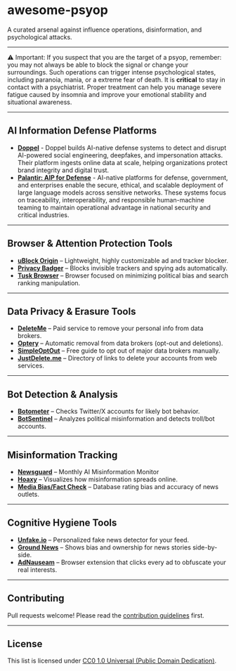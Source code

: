 # awesome-psyop

A curated arsenal against influence operations, disinformation, and psychological attacks.

---

⚠️ Important:
If you suspect that you are the target of a psyop, remember: you may not always be able to block the signal or change your surroundings. Such operations can trigger intense psychological states, including paranoia, mania, or a extreme fear of death.
It is **critical** to stay in contact with a psychiatrist. Proper treatment can help you manage severe fatigue caused by insomnia and improve your emotional stability and situational awareness.

---

## AI Information Defense Platforms

- **[Doppel](https://www.doppel.com/)** - Doppel builds AI-native defense systems to detect and disrupt AI-powered social engineering, deepfakes, and impersonation attacks. Their platform ingests online data at scale, helping organizations protect brand integrity and digital trust.
- **[Palantir: AIP for Defense](https://www.palantir.com/platforms/aip/defense/)** - AI-native platforms for defense, government, and enterprises enable the secure, ethical, and scalable deployment of large language models across sensitive networks. These systems focus on traceability, interoperability, and responsible human-machine teaming to maintain operational advantage in national security and critical industries.

---

## Browser & Attention Protection Tools
- **[uBlock Origin](https://github.com/gorhill/uBlock)** – Lightweight, highly customizable ad and tracker blocker.
- **[Privacy Badger](https://privacybadger.org/)** – Blocks invisible trackers and spying ads automatically.
- **[Tusk Browser](https://tuskbrowser.com/)** – Browser focused on minimizing political bias and search ranking manipulation.

---

## Data Privacy & Erasure Tools
- **[DeleteMe](https://joindeleteme.com/)** – Paid service to remove your personal info from data brokers.
- **[Optery](https://www.optery.com/)** – Automatic removal from data brokers (opt-out and deletions).
- **[SimpleOptOut](https://simpleoptout.com/)** – Free guide to opt out of major data brokers manually.
- **[JustDelete.me](https://justdelete.me/)** – Directory of links to delete your accounts from web services.

---

## Bot Detection & Analysis
- **[Botometer](https://botometer.osome.iu.edu/)** – Checks Twitter/X accounts for likely bot behavior.
- **[BotSentinel](https://botsentinel.com/)** – Analyzes political misinformation and detects troll/bot accounts.
  
---

## Misinformation Tracking
- **[Newsguard](https://www.newsguardtech.com/ai-misinformation-monitor/)** – Monthly AI Misinformation Monitor
- **[Hoaxy](https://hoaxy.osome.iu.edu/)** – Visualizes how misinformation spreads online.
- **[Media Bias/Fact Check](https://mediabiasfactcheck.com/)** – Database rating bias and accuracy of news outlets.

---

## Cognitive Hygiene Tools
- **[Unfake.io](https://unfake.io/)** – Personalized fake news detector for your feed.
- **[Ground News](https://ground.news/)** – Shows bias and ownership for news stories side-by-side.
- **[AdNauseam](https://adnauseam.io/)** – Browser extension that clicks every ad to obfuscate your real interests.

---

## Contributing
Pull requests welcome! Please read the [contribution guidelines](CONTRIBUTING.md) first.

---

## License
This list is licensed under [CC0 1.0 Universal (Public Domain Dedication)](https://creativecommons.org/publicdomain/zero/1.0/).
